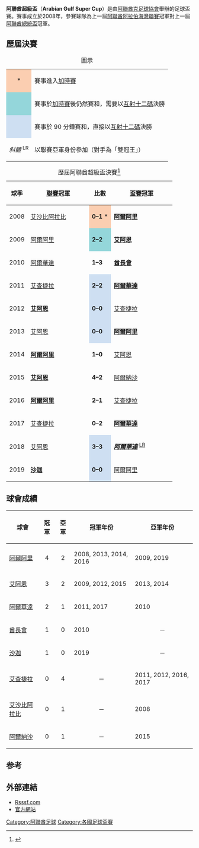 {{noteTA
|G1=足球
}}
{{Infobox football tournament
| name                 = 阿聯酋超級盃
| logo                 = 
| founded              = {{Start date and age|df=yes|2008}}
| organiser            = [[阿聯酋足球協會|阿聯酋足球協會]]
| region               = 阿聯酋
| number of teams      = 2 隊
| domestic cup         = 
| confed cup           = 
| current champion     = [[沙迦足球俱樂部|沙迦]]（第 1 次）
| most successful team = [[艾恩足球俱樂部|艾阿恩]]（5 次）
| website              = http://uae.agleague.ae/en/competition/the-arabian-gulf-super-cup.html
}}

'''阿聯酋超級盃'''（'''Arabian Gulf Super Cup'''）是由[[阿拉伯聯合酋長國足球協會|阿聯酋克足球協會]]舉辦的足球盃賽。賽事成立於2008年，參賽球隊為上一屆[[阿聯酋阿拉伯海灣聯賽|阿聯酋阿拉伯海灣聯賽]]冠軍對上一屆[[阿聯酋總統盃|阿聯酋總統盃]]冠軍。

== 歷屆決賽 ==
{| class="wikitable"
|+圖示
|-
|align=center style="background-color:#FBCEB1"|*
|賽事進入[[加時賽|加時賽]]
|-
|align=center style="background-color:#94d6da"|{{dagger}}
|賽事於[[加時賽|加時賽]]後仍然賽和，需要以[[互射十二碼|互射十二碼]]決勝
|-
|align=center style="background-color:#cedff2"|{{dagger}}
|賽事於 90 分鐘賽和，直接以[[互射十二碼|互射十二碼]]決勝
|-
|align=center|<div id="LR"></div> ''斜體'' <sup>LR</sup>
|以聯賽亞軍身份參加（對手為「雙冠王」）
|}

{| class="sortable wikitable" style="text-align: center"
|+ 歷屆阿聯酋超級盃決賽<ref>{{cite web |title=United Arab Emirates - List of Cup Winners |url=http://rsssf.com/tablesu/uaecuphist.html |publisher=RSSSF |accessdate=2016年3月6日}}</ref>
! 球季
!width=150px| [[阿聯酋阿拉伯海灣聯賽|聯賽]]冠軍
! 比數
!width=150px| [[阿聯酋總統盃|盃賽]]冠軍
|-
|2008
|[[艾沙比阿拉比足球會|艾沙比阿拉比]]
| style="background-color:#FBCEB1"|'''0–1''' *
|bgcolor=#CCF9CC|'''[[沙比阿爾阿里足球會|阿爾阿里]]'''
|-
|2009
|[[沙比阿爾阿里足球會|阿爾阿里]]
|style="background-color:#94d6da"|'''2–2'''{{pso|'''3–5'''}}
|bgcolor=#CCF9CC|'''[[艾恩足球俱樂部|艾阿恩]]'''
|-
|2010
|[[阿爾華達足球俱樂部|阿爾華達]]
|'''1–3'''
|bgcolor=#CCF9CC|'''[[酋長足球會|酋長會]]'''
|-
|2011
|[[艾查捷拉體育和文化俱樂部|艾查捷拉]]
|style="background-color:#cedff2"|'''2–2'''{{pso|'''6–7'''}}
|bgcolor=#CCF9CC|'''[[阿爾華達足球會|阿爾華達]]'''
|-
|2012
|bgcolor=#CCF9CC|'''[[艾恩足球俱樂部|艾阿恩]]'''
|style="background-color:#cedff2"|'''0–0'''{{pso|'''5–4'''}}
|[[艾查捷拉體育和文化俱樂部|艾查捷拉]]
|-
|2013
|[[艾恩足球俱樂部|艾阿恩]]
|style="background-color:#cedff2"|'''0–0'''{{pso|'''2–3'''}}
|bgcolor=#CCF9CC|'''[[沙比阿爾阿里足球會|阿爾阿里]]'''
|-
|2014
|bgcolor=#CCF9CC|'''[[沙比阿爾阿里足球會|阿爾阿里]]'''
|'''1–0'''
|[[艾恩足球俱樂部|艾阿恩]]
|-
|2015
|bgcolor=#CCF9CC|'''[[艾恩足球俱樂部|艾阿恩]]'''
|'''4–2'''
|[[迪拜勝利體育俱樂部|阿爾納沙]]
|-
|2016
|bgcolor=#CCF9CC|'''[[沙比阿爾阿里足球會|阿爾阿里]]'''
|'''2–1'''
|[[阿布扎比半島俱樂部|艾查捷拉]]
|-
|2017
|[[阿布扎比半島俱樂部|艾查捷拉]]
|'''0–2'''
|bgcolor=#CCF9CC|'''[[阿爾華達足球會|阿爾華達]]'''
|-
|2018
|[[艾恩足球俱樂部|艾阿恩]]
|style="background-color:#cedff2"|'''3–3'''{{pso|'''3–4'''}}
|bgcolor=#CCF9CC|'''''[[阿爾華達足球會|阿爾華達]]''''' <sup>[[#LR|LR]]</sup>
|-
|2019
|bgcolor=#CCF9CC|'''[[沙迦足球俱樂部|沙迦]]'''
|style="background-color:#cedff2"|'''0–0'''{{pso|'''4–3'''}}
|[[艾沙比阿爾阿里杜拜足球會|阿爾阿里]]
|}

== 球會成績 ==
{| class="wikitable sortable" border="1"
|-
!球會
!冠軍
!亞軍
! class="unsortable"|冠軍年份
! class="unsortable"|亞軍年份
|-
| [[沙比阿爾阿里足球會|阿爾阿里]]
|align=center|4
|align=center|2
| 2008, 2013, 2014, 2016
| 2009, 2019
|-
| [[艾恩足球俱樂部|艾阿恩]]
|align=center|3
|align=center|2
| 2009, 2012, 2015
| 2013, 2014
|-
| [[阿爾華達足球會|阿爾華達]]
|align=center|2
|align=center|1
| 2011, 2017
| 2010
|-
| [[酋長足球會|酋長會]]
|align=center|1
|align=center|0
| 2010
|align=center|－
|-
| [[沙迦足球俱樂部|沙迦]]
|align=center|1
|align=center|0
| 2019
|align=center|－
|-
| [[艾查捷拉體育和文化俱樂部|艾查捷拉]]
|align=center|0
|align=center|4
|align=center|－
| 2011, 2012, 2016, 2017
|-
| [[艾沙比阿拉比足球會|艾沙比阿拉比]]
|align=center|0
|align=center|1
|align=center|－
| 2008
|-
| [[迪拜勝利體育俱樂部|阿爾納沙]]
|align=center|0
|align=center|1
|align=center|－
| 2015
|}

== 参考 ==
{{reflist}}

== 外部連結 ==
* [http://rsssf.com/tablesu/uaecuphist.html Rsssf.com]
* [https://web.archive.org/web/20160303200027/http://uae.agleague.ae/en/competition/the-arabian-gulf-super-cup.html 官方網站]

[[Category:阿聯酋足球|Category:阿聯酋足球]]
[[Category:各國足球盃賽|Category:各國足球盃賽]]